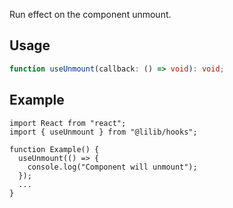 Run effect on the component unmount.

## Usage

```ts
function useUnmount(callback: () => void): void;
```

## Example

```tsx
import React from "react";
import { useUnmount } from "@lilib/hooks";

function Example() {
  useUnmount(() => {
    console.log("Component will unmount");
  });
  ...
}
```
